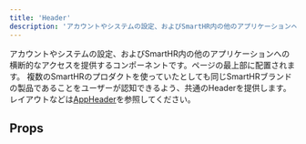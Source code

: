 ```yaml
---
title: 'Header'
description: 'アカウントやシステムの設定、およびSmartHR内の他のアプリケーションへの横断的なアクセスを提供するコンポーネントです。ページの最上部に配置されます。'
---
```


アカウントやシステムの設定、およびSmartHR内の他のアプリケーションへの横断的なアクセスを提供するコンポーネントです。ページの最上部に配置されます。
複数のSmartHRのプロダクトを使っていたとしても同じSmartHRブランドの製品であることをユーザーが認知できるよう、共通のHeaderを提供します。
レイアウトなどは[AppHeader](/products/components/app-header/)を参照してください。

<ComponentStory name="Header" />

## Props

<ComponentPropsTable name="Header" />
